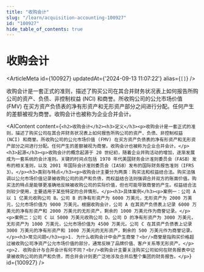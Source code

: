 ```yaml
---
title: "收购会计"
slug: "/learn/acquisition-accounting-100927"
id: "100927"
hide_table_of_contents: true
---
```



# 收购会计

<ArticleMeta id={100927} updatedAt={'2024-09-13 11:07:22'} alias={`[]`} />
<div className='border-solid border-b border-t-0 my-4 border-[var(--ifm-color-gray-300)]' />

收购会计是一套正式的准则，描述了购买公司在其合并财务状况表上如何报告所购公司的资产、负债、非控制权益 (NCI) 和商誉。所收购公司的公允市场价值 (FMV) 在买方资产负债表的净有形资产和无形资产部分之间进行分配。任何产生的差额被视为商誉。收购会计也被称为企业合并会计。

<AIContent content={`<h2>收购会计</h2><h3>定义</h3><p>收购会计是一套正式的准则，描述了购买公司在其合并财务状况表上如何报告所购公司的资产、负债、非控制权益 (NCI) 和商誉。所收购公司的公允市场价值 (FMV) 在买方资产负债表的净有形资产和无形资产部分之间进行分配。任何产生的差额被视为商誉。收购会计也被称为企业合并会计。</p><h3>起源</h3><p>收购会计的概念起源于 20 世纪初，随着企业并购活动的增加，逐渐发展成为一套系统的会计准则。关键的时间点包括 1970 年代美国财务会计准则委员会（FASB）发布的相关准则，以及 2001 年国际会计准则委员会（IASB）发布的国际财务报告准则（IFRS 3）。</p><h3>类别与特点</h3><p>收购会计主要分为两类：购买法和权益结合法。购买法强调以公允市场价值记录被收购公司的资产和负债，而权益结合法则强调合并双方的账面价值。购买法的特点是能够更准确地反映被收购公司的实际价值，但也可能导致商誉的产生。权益结合法则较少使用，主要适用于某些特定的合并情形。</p><h3>具体案例</h3><p>案例一：公司 A 以 1 亿美元收购公司 B。公司 B 的净有形资产为 6000 万美元，无形资产为 2000 万美元，公允市场价值为 9000 万美元。根据收购会计，公司 A 在其资产负债表上记录 6000 万美元的净有形资产和 2000 万美元的无形资产，剩余的 1000 万美元作为商誉记录。</p><p>案例二：公司 C 以 5000 万美元收购公司 D。公司 D 的净有形资产为 3000 万美元，无形资产为 1000 万美元，公允市场价值为 4500 万美元。公司 C 在其资产负债表上记录 3000 万美元的净有形资产和 1000 万美元的无形资产，剩余的 500 万美元作为商誉记录。</p><h3>常见问题</h3><p>1. 为什么收购会计中会产生商誉？<br/>商誉是指购买价格超过被收购公司净资产公允市场价值的部分，通常反映了品牌价值、客户关系等无形资产。</p><p>2. 收购会计与合并会计有何不同？<br/>收购会计主要关注购买公司如何在财务报表中记录被收购公司的资产和负债，而合并会计则更广泛地涉及合并后整个集团的财务报告。</p>`} id={100927} />

